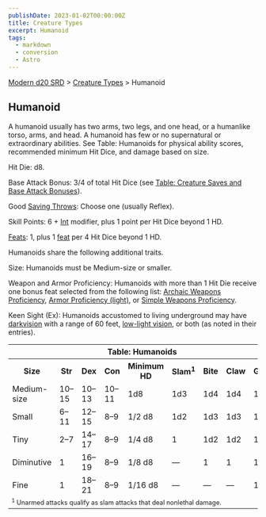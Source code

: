 ```yaml
---
publishDate: 2023-01-02T00:00:00Z
title: Creature Types
excerpt: Humanoid
tags:
  - markdown
  - conversion
  - Astro
---
```


[Modern d20 SRD](/#modernD20) > [Creature Types](modern-d20-srd-creature-types-index) > Humanoid

## Humanoid

A humanoid usually has two arms, two legs, and one head, or a humanlike torso,
arms, and head. A humanoid has few or no supernatural or extraordinary
abilities. See Table: Humanoids for physical ability scores, recommended
minimum Hit Dice, and damage based on size.

Hit Die: d8.

Base Attack Bonus: 3/4 of total Hit Dice (see [Table: Creature Saves and Base Attack Bonuses](modern-d20-srd-environment-hazards-index)).

Good [Saving Throws](modern-d20-srd-basics-saving-throws): Choose one (usually
Reflex).

Skill Points: 6 + [Int](modern-d20-srd-basics-ability-scores) modifier, plus 1
point per Hit Dice beyond 1 HD.

[Feats](modern-d20-srd-feats-index): 1, plus 1 [feat](modern-d20-srd-feats-index) per 4 Hit Dice beyond 1 HD.

Humanoids share the following additional traits.

Size: Humanoids must be Medium-size or smaller.

Weapon and Armor Proficiency: Humanoids with more than 1 Hit Die receive one
bonus feat selected from the following list: [Archaic Weapons Proficiency](modern-d20-srd-feats-archaic-weapons-proficiency), [Armor Proficiency (light)](modern-d20-srd-feats-armor-proficiency-light), or [Simple Weapons Proficiency](modern-d20-srd-feats-simple-weapons-proficiency).

Keen Sight (Ex): Humanoids accustomed to living underground may have
[darkvision](modern-d20-srd-special-abilities-darkvision) with a range of 60
feet, [low-light vision](modern-d20-srd-special-abilities-low-light-vision),
or both (as noted in their entries).


<table> <th colspan="9"> Table: Humanoids</th> <tr><th> Size</th><th> Str</th><th> Dex</th><th> Con</th><th> Minimum HD</th><th> Slam<sup>1</sup></th><th> Bite</th><th> Claw</th><th> Gore </th></tr> <tr><td> Medium-size</td><td> 10–15</td><td> 10–13</td><td> 10–11</td><td> 1d8</td><td> 1d3</td><td> 1d4</td><td> 1d4</td><td> 1d6 </td></tr> <tr class="shaded"><td> Small</td><td> 6–11</td><td> 12–15</td><td> 8–9</td><td> 1/2 d8</td><td> 1d2</td><td> 1d3</td><td> 1d3</td><td> 1d4 </td></tr> <tr><td> Tiny</td><td> 2–7</td><td> 14–17</td><td> 8–9</td><td> 1/4 d8</td><td> 1</td><td> 1d2</td><td> 1d2</td><td> 1d3 </td></tr> <tr class="shaded"><td>Diminutive</td><td> 1</td><td> 16–19</td><td> 8–9</td><td> 1/8 d8</td><td> —</td><td> 1</td><td> 1</td><td> 1d2 </td></tr> <tr><td>Fine</td><td> 1</td><td> 18–21</td><td> 8–9</td><td> 1/16 d8</td><td> —</td><td> —</td><td> —</td><td> 1 </td></tr> <tr><td colspan="9" style="font-size: .8em; text-align: left"> <sup>1</sup> Unarmed attacks qualify as slam attacks that deal nonlethal damage. </td></tr></table>


